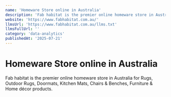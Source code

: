 ```yaml
---
name: 'Homeware Store online in Australia'
description: 'Fab habitat is the premier online homeware store in Australia for Rugs, Outdoor Rugs, Doormats, Kitchen Mats, Chairs & Benches, Furniture & Home décor products.'
website: 'https://www.fabhabitat.com.au/'
llmsUrl: 'https://www.fabhabitat.com.au/llms.txt'
llmsFullUrl: ''
category: 'data-analytics'
publishedAt: '2025-07-21'
---
```


# Homeware Store online in Australia

Fab habitat is the premier online homeware store in Australia for Rugs, Outdoor Rugs, Doormats, Kitchen Mats, Chairs & Benches, Furniture & Home décor products.
